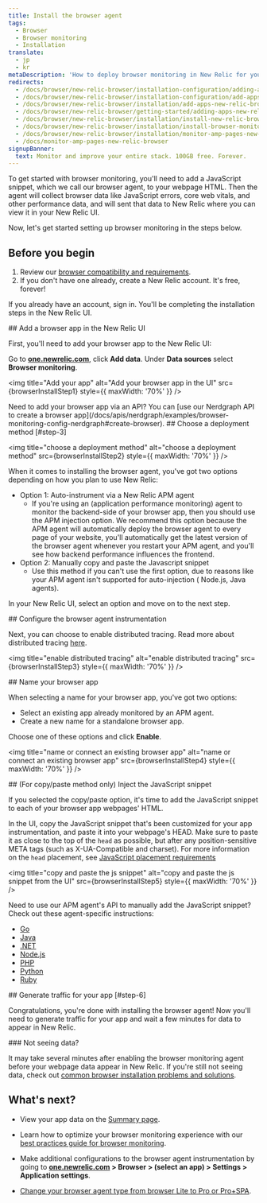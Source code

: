 ```yaml
---
title: Install the browser agent
tags:
  - Browser
  - Browser monitoring
  - Installation
translate:
  - jp
  - kr
metaDescription: 'How to deploy browser monitoring in New Relic for your apps, including UI, copy/paste, and API options.'
redirects:
  - /docs/browser/new-relic-browser/installation-configuration/adding-apps-new-relic-browser
  - /docs/browser/new-relic-browser/installation-configuration/add-apps-new-relic-browser
  - /docs/browser/new-relic-browser/installation/add-apps-new-relic-browser
  - /docs/browser/new-relic-browser/getting-started/adding-apps-new-relic-browser
  - /docs/browser/new-relic-browser/installation/install-new-relic-browser-agent
  - /docs/browser/new-relic-browser/installation/install-browser-monitoring-agent
  - /docs/browser/new-relic-browser/installation/monitor-amp-pages-new-relic-browser
  - /docs/monitor-amp-pages-new-relic-browser
signupBanner:
  text: Monitor and improve your entire stack. 100GB free. Forever.
---
```







To get started with browser monitoring, you'll need to add a JavaScript snippet, which we call our browser agent, to your webpage HTML. Then the agent will collect browser data like JavaScript errors, core web vitals, and other performance data, and will sent that data to New Relic where you can view it in your New Relic UI.  

Now, let's get started setting up browser monitoring in the steps below. 

## Before you begin 

1. Review our [browser compatibility and requirements](/docs/browser/new-relic-browser/getting-started/compatibility-requirements-browser-monitoring/). 
2. If you don't have one already, create a New Relic account. It's free, forever! 

<InlineSignup/>

  If you already have an account, sign in. You'll be completing the installation steps in the New Relic UI. 

<Steps>

<Step>
## Add a browser app in the New Relic UI

First, you'll need to add your browser app to the New Relic UI:

Go to **[one.newrelic.com](https://one.newrelic.com)**, click **Add data**. Under **Data sources** select **Browser monitoring**. 

<img
  title="Add your app"
  alt="Add your browser app in the UI"
  src={browserInstallStep1}
  style={{ maxWidth: '70%' }}
/>

<Callout variant="tip">
Need to add your browser app via an API? You can [use our Nerdgraph API to create a browser app](/docs/apis/nerdgraph/examples/browser-monitoring-config-nerdgraph#create-browser).
  </Callout>
</Step>
<Step>
## Choose a deployment method [#step-3]

<img
  title="choose a deployment method"
  alt="choose a deployment method"
  src={browserInstallStep2}
  style={{ maxWidth: '70%' }}
/>

<figcaption>
  
</figcaption>

When it comes to installing the browser agent, you've got two options depending on how you plan to use New Relic:

* Option 1: Auto-instrument via a New Relic APM agent
  * If you're using an <InlinePopover type="apm" /> (application performance monitoring) agent to monitor the backend-side of your browser app, then you should use the APM injection option. We recommend this option because the APM agent will automatically deploy the browser agent to every page of your website, you'll automatically get the latest version of the browser agent whenever you restart your APM agent, and you'll see how backend performance influences the frontend.
* Option 2: Manually copy and paste the Javascript snippet
  * Use this method if you can't use the first option, due to reasons like your APM agent isn't supported for auto-injection ( Node.js, Java agents).

In your New Relic UI, select an option and move on to the next step. 
</Step>

<Step>
## Configure the browser agent instrumentation

Next, you can choose to enable distributed tracing. Read more about distributed tracing [here](/docs/browser/new-relic-browser/browser-pro-features/browser-data-distributed-tracing/).

<img
  title="enable distributed tracing"
  alt="enable distributed tracing"
  src={browserInstallStep3}
  style={{ maxWidth: '70%' }}
/>
</Step>

<Step>
## Name your browser app

When selecting a name for your browser app, you've got two options: 

* Select an existing app already monitored by an APM agent. 
* Create a new name for a standalone browser app. 

Choose one of these options and click **Enable**. 

<img
  title="name or connect an existing browser app"
  alt="name or connect an existing browser app"
  src={browserInstallStep4}
  style={{ maxWidth: '70%' }}
/>
</Step>

<Step>
## (For copy/paste method only) Inject the JavaScript snippet

If you selected the copy/paste option, it's time to add the JavaScript snippet to each of your browser app webpages' HTML. 

In the UI, copy the JavaScript snippet that's been customized for your app instrumentation, and paste it into your webpage's HEAD. Make sure to paste it as close to the top of the `head` as possible, but after any position-sensitive META tags (such as X-UA-Compatible and charset). For more information on the `head` placement, see [JavaScript placement requirements](/docs/browser/new-relic-browser/page-load-timing-resources/instrumentation-browser-monitoring#javascript-placement)

<img
  title="copy and paste the js snippet"
  alt="copy and paste the js snippet from the UI"
  src={browserInstallStep5}
  style={{ maxWidth: '70%' }}
/>

<Callout variant="tip">
Need to use our APM agent's API to manually add the JavaScript snippet? Check out these agent-specific instructions:

* [Go](/docs/agents/go-agent/features/install-new-relic-browser-go-apps)
* [Java](/docs/agents/java-agent/instrumentation/page-load-timing-java)
* [.NET](/docs/agents/net-agent/features/page-load-timing-net)
* [Node.js](/docs/agents/nodejs-agent/supported-features/page-load-timing-nodejs)
* [PHP](/docs/agents/php-agent/features/page-load-timing-php)
* [Python](/docs/agents/python-agent/supported-features/page-load-timing-python)
* [Ruby](/docs/agents/ruby-agent/features/page-load-timing-ruby)
  </Callout>
</Step>

<Step>
## Generate traffic for your app [#step-6]

Congratulations, you're done with installing the browser agent! Now you'll need to generate traffic for your app and wait a few minutes for data to appear in New Relic.

<Callout variant="tip">
### Not seeing data? 

It may take several minutes after enabling the browser monitoring agent before your webpage data appear in New Relic. If you're still not seeing data, check out [common browser installation problems and solutions](/docs/browser/browser-monitoring/troubleshooting/troubleshoot-your-browser-monitoring-installation/).
  </Callout>

</Step>

</Steps>

## What's next? 

* View your app data on the [Summary page](/docs/browser/browser-monitoring/getting-started/browser-summary-page/).

* Learn how to optimize your browser monitoring experience with our [best practices guide for browser monitoring](/docs/new-relic-solutions/best-practices-guides/full-stack-observability/browser-monitoring-best-practices-guide/). 

* Make additional configurations to the browser agent instrumentation by going to **[one.newrelic.com](https://one.newrelic.com/all-capabilities) > Browser > (select an app) > Settings > Application settings**.

* [Change your browser agent type from browser Lite to Pro or Pro+SPA](/docs/browser/new-relic-browser/configuration/change-browser-agent-type).

<InstallFeedback />
